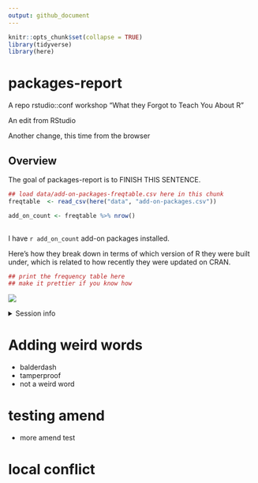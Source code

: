 ```yaml
---
output: github_document
---
```


```r
knitr::opts_chunk$set(collapse = TRUE)
library(tidyverse)
library(here)
```

# packages-report
A repo rstudio::conf workshop "What they Forgot to Teach You About R"

An edit from RStudio

Another change, this time from the browser

## Overview

The goal of packages-report is to FINISH THIS SENTENCE.

```r
## load data/add-on-packages-freqtable.csv here in this chunk
freqtable  <- read_csv(here("data", "add-on-packages.csv"))

add_on_count <- freqtable %>% nrow()
  
```

I have `r add_on_count` add-on packages installed.

Here's how they break down in terms of which version of R they were built under, which is related to how recently they were updated on CRAN.

```r
## print the frequency table here
## make it prettier if you know how
```

![](figs/built-barchart.png)

<details>

<summary>Session info</summary>
```r
devtools::session_info()
```

</details>

# Adding weird words
- balderdash
- tamperproof
- not a weird word

# testing amend
- more amend test

# local conflict